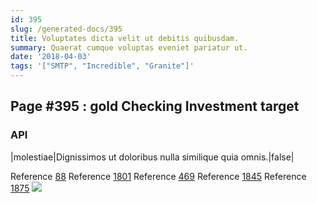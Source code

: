 ```yaml
---
id: 395
slug: /generated-docs/395
title: Voluptates dicta velit ut debitis quibusdam.
summary: Quaerat cumque voluptas eveniet pariatur ut.
date: '2018-04-03'
tags: '["SMTP", "Incredible", "Granite"]'
---
```


## Page #395 : gold Checking Investment target
### API

|molestiae|Dignissimos ut doloribus nulla similique quia omnis.|false|

Reference [88](/generated-docs/88)
Reference [1801](/generated-docs/1801)
Reference [469](/generated-docs/469)
Reference [1845](/generated-docs/1845)
Reference [1875](/generated-docs/1875)
![](/assets/cats-3.jpg)


